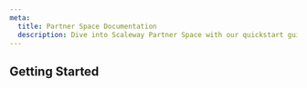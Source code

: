 ```yaml
---
meta:
  title: Partner Space Documentation
  description: Dive into Scaleway Partner Space with our quickstart guide, how-tos, and more.
---
```


<ProductHeader 
   productName="Partner Space"
   productLogo="iam"
   description="As a Scaleway Partner, you benefit from a dedicated interface within the console: the Partner Space. It empowers you to manage your client efficiently, from creating their Organizations to monitoring their consumption for accurate billing."
   url="/console/partner-space/quickstart/"
   label="Partner Space quickstart"
/>

## Getting Started

<Grid>
    <SummaryCard
        title="Quickstart"
        icon="rocket"
        description="Learn how to add your first clients and follow their consumption."
        label="View Quickstart"
        url="/console/partner-space/quickstart/"
    />
    <SummaryCard
        title="Concepts"
        icon="info"
        description="Core concepts that give you a better understanding of the Partner Space."
        label="View Concepts"
        url="/console/partner-space/concepts/"
    />
    <SummaryCard
        title="How-Tos"
        icon="help-circle-outline"
        description="Check our detailed guides to learn how to use the Partner Space."
        label="View How-Tos"
        url="/console/account/how-to/"
    />
</Grid>


